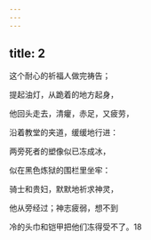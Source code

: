 ```yaml
---
---
---
```

title: 2
---




这个耐心的祈福人做完祷告；

提起油灯，从跪着的地方起身，

他回头走去，清癯，赤足，又疲劳，

沿着教堂的夹道，缓缓地行进：

两旁死者的塑像似已冻成冰，

似在黑色炼狱的围栏里坐牢：

骑士和贵妇，默默地祈求神灵，

他从旁经过；神志疲弱，想不到

冷的头巾和铠甲把他们冻得受不了。18